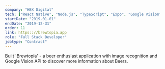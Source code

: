 ```yaml
---
company: "HEX Digital"
tech: ["React Native", "Node.js", "TypeScript", "Expo", "Google Vision"]
startDate: "2019-01-01"
endDate: "2019-12-31"
order: 11
link: https:://brewtopia.app
role: "Full Stack Developer"
jobtype: "Contract"
---
```


Built 'Brewtopia' - a beer enthusiast application with image recognition and Google Vision API to discover more information about Beers.
